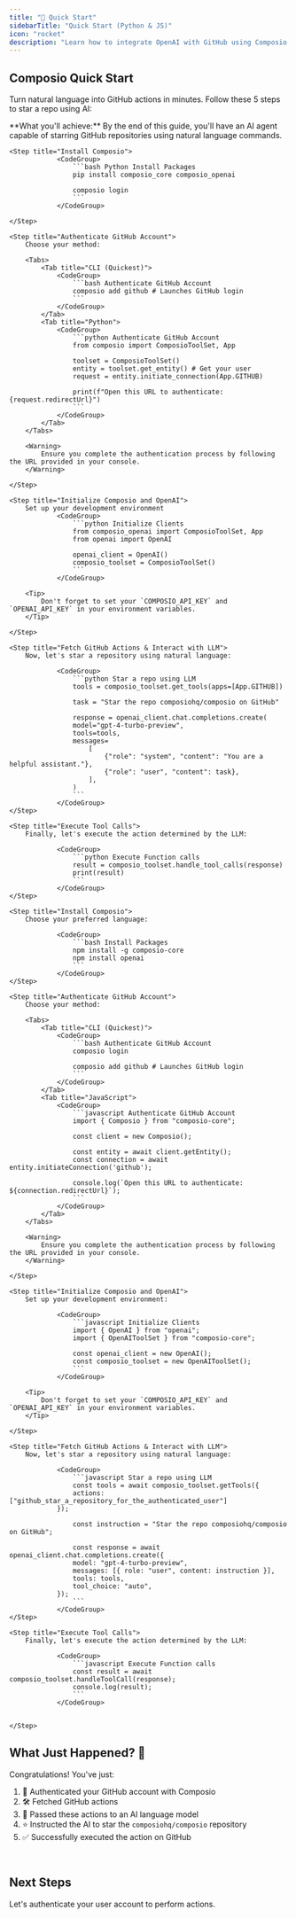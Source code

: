 ```yaml
---
title: "🚀 Quick Start"
sidebarTitle: "Quick Start (Python & JS)"
icon: "rocket"
description: "Learn how to integrate OpenAI with GitHub using Composio in just 5 minutes."
---
```


## Composio Quick Start

Turn natural language into GitHub actions in minutes. Follow these 5 steps to star a repo using AI:

<Info>
    **What you'll achieve:** By the end of this guide, you'll have an AI agent capable of starring GitHub repositories using natural language commands.
</Info>
<Tabs>
<Tab title="Python">
<Steps>

    <Step title="Install Composio">
                <CodeGroup>
                    ```bash Python Install Packages
                    pip install composio_core composio_openai

                    composio login
                    ```
                </CodeGroup>
                
    </Step>

    <Step title="Authenticate GitHub Account">
        Choose your method:

        <Tabs>
            <Tab title="CLI (Quickest)">
                <CodeGroup>
                    ```bash Authenticate GitHub Account
                    composio add github # Launches GitHub login
                    ```
                </CodeGroup>
            </Tab>
            <Tab title="Python">
                <CodeGroup>
                    ```python Authenticate GitHub Account
                    from composio import ComposioToolSet, App

                    toolset = ComposioToolSet()
                    entity = toolset.get_entity() # Get your user
                    request = entity.initiate_connection(App.GITHUB)

                    print(f"Open this URL to authenticate: {request.redirectUrl}")
                    ```
                </CodeGroup>
            </Tab>
        </Tabs>

        <Warning>
            Ensure you complete the authentication process by following the URL provided in your console.
        </Warning>

    </Step>

    <Step title="Initialize Composio and OpenAI">
        Set up your development environment
                <CodeGroup>
                    ```python Initialize Clients
                    from composio_openai import ComposioToolSet, App
                    from openai import OpenAI

                    openai_client = OpenAI()
                    composio_toolset = ComposioToolSet()
                    ```
                </CodeGroup>

        <Tip>
            Don't forget to set your `COMPOSIO_API_KEY` and `OPENAI_API_KEY` in your environment variables.
        </Tip>

    </Step>

    <Step title="Fetch GitHub Actions & Interact with LLM">
        Now, let's star a repository using natural language:

                <CodeGroup>
                    ```python Star a repo using LLM
                    tools = composio_toolset.get_tools(apps=[App.GITHUB])

                    task = "Star the repo composiohq/composio on GitHub"

                    response = openai_client.chat.completions.create(
                    model="gpt-4-turbo-preview",
                    tools=tools,
                    messages=
                        [
                            {"role": "system", "content": "You are a helpful assistant."},
                            {"role": "user", "content": task},
                        ],
                    )
                    ```
                </CodeGroup>
    </Step>

    <Step title="Execute Tool Calls">
        Finally, let's execute the action determined by the LLM:

                <CodeGroup>
                    ```python Execute Function calls
                    result = composio_toolset.handle_tool_calls(response)
                    print(result)
                    ```
                </CodeGroup>
    </Step>

</Steps>

</Tab>

<Tab title="Javascript">
<Steps>

    <Step title="Install Composio">
        Choose your preferred language:

                <CodeGroup>
                    ```bash Install Packages
                    npm install -g composio-core
                    npm install openai
                    ```
                </CodeGroup>
    </Step>

    <Step title="Authenticate GitHub Account">
        Choose your method:

        <Tabs>
            <Tab title="CLI (Quickest)">
                <CodeGroup>
                    ```bash Authenticate GitHub Account
                    composio login
                    
                    composio add github # Launches GitHub login
                    ```
                </CodeGroup>
            </Tab>
            <Tab title="JavaScript">
                <CodeGroup>
                    ```javascript Authenticate GitHub Account
                    import { Composio } from "composio-core";

                    const client = new Composio();

                    const entity = await client.getEntity();
                    const connection = await entity.initiateConnection('github');

                    console.log(`Open this URL to authenticate: ${connection.redirectUrl}`);
                    ```
                </CodeGroup>
            </Tab>
        </Tabs>

        <Warning>
            Ensure you complete the authentication process by following the URL provided in your console.
        </Warning>

    </Step>

    <Step title="Initialize Composio and OpenAI">
        Set up your development environment:

                <CodeGroup>
                    ```javascript Initialize Clients
                    import { OpenAI } from "openai";
                    import { OpenAIToolSet } from "composio-core";

                    const openai_client = new OpenAI();
                    const composio_toolset = new OpenAIToolSet();
                    ```
                </CodeGroup>

        <Tip>
            Don't forget to set your `COMPOSIO_API_KEY` and `OPENAI_API_KEY` in your environment variables.
        </Tip>

    </Step>

    <Step title="Fetch GitHub Actions & Interact with LLM">
        Now, let's star a repository using natural language:

                <CodeGroup>
                    ```javascript Star a repo using LLM
                    const tools = await composio_toolset.getTools({
                    actions: ["github_star_a_repository_for_the_authenticated_user"]
                });

                    const instruction = "Star the repo composiohq/composio on GitHub";

                    const response = await openai_client.chat.completions.create({
                    model: "gpt-4-turbo-preview",
                    messages: [{ role: "user", content: instruction }],
                    tools: tools,
                    tool_choice: "auto",
                });
                    ```
                </CodeGroup>
    </Step>

    <Step title="Execute Tool Calls">
        Finally, let's execute the action determined by the LLM:

                <CodeGroup>
                    ```javascript Execute Function calls
                    const result = await composio_toolset.handleToolCall(response);
                    console.log(result);
                    ```
                </CodeGroup>


    </Step>

</Steps>

</Tab>
</Tabs>


## What Just Happened? 🎉

Congratulations! You've just:

1. 🔐 Authenticated your GitHub account with Composio
2. 🛠 Fetched GitHub actions 
3. 🧠 Passed these actions to an AI language model
4. ⭐ Instructed the AI to star the `composiohq/composio` repository
5. ✅ Successfully executed the action on GitHub

<br/>

## Next Steps
<CardGroup cols={1}>
<Card title="QuickStart - II" icon="user" href="/introduction/intro/quickstart_2">
    Let's authenticate your user account to perform actions.
</Card>
</CardGroup>